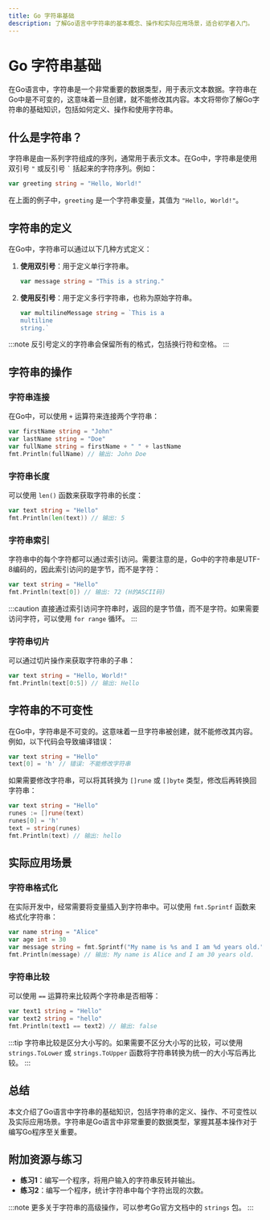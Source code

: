```yaml
---
title: Go 字符串基础
description: 了解Go语言中字符串的基本概念、操作和实际应用场景，适合初学者入门。
---
```


# Go 字符串基础

在Go语言中，字符串是一个非常重要的数据类型，用于表示文本数据。字符串在Go中是不可变的，这意味着一旦创建，就不能修改其内容。本文将带你了解Go字符串的基础知识，包括如何定义、操作和使用字符串。

## 什么是字符串？

字符串是由一系列字符组成的序列，通常用于表示文本。在Go中，字符串是使用双引号 `"` 或反引号 `` ` `` 括起来的字符序列。例如：

```go
var greeting string = "Hello, World!"
```

在上面的例子中，`greeting` 是一个字符串变量，其值为 `"Hello, World!"`。

## 字符串的定义

在Go中，字符串可以通过以下几种方式定义：

1. **使用双引号**：用于定义单行字符串。
   ```go
   var message string = "This is a string."
   ```

2. **使用反引号**：用于定义多行字符串，也称为原始字符串。
   ```go
   var multilineMessage string = `This is a
   multiline
   string.`
   ```

:::note
反引号定义的字符串会保留所有的格式，包括换行符和空格。
:::

## 字符串的操作

### 字符串连接

在Go中，可以使用 `+` 运算符来连接两个字符串：

```go
var firstName string = "John"
var lastName string = "Doe"
var fullName string = firstName + " " + lastName
fmt.Println(fullName) // 输出: John Doe
```

### 字符串长度

可以使用 `len()` 函数来获取字符串的长度：

```go
var text string = "Hello"
fmt.Println(len(text)) // 输出: 5
```

### 字符串索引

字符串中的每个字符都可以通过索引访问。需要注意的是，Go中的字符串是UTF-8编码的，因此索引访问的是字节，而不是字符：

```go
var text string = "Hello"
fmt.Println(text[0]) // 输出: 72 (H的ASCII码)
```

:::caution
直接通过索引访问字符串时，返回的是字节值，而不是字符。如果需要访问字符，可以使用 `for range` 循环。
:::

### 字符串切片

可以通过切片操作来获取字符串的子串：

```go
var text string = "Hello, World!"
fmt.Println(text[0:5]) // 输出: Hello
```

## 字符串的不可变性

在Go中，字符串是不可变的。这意味着一旦字符串被创建，就不能修改其内容。例如，以下代码会导致编译错误：

```go
var text string = "Hello"
text[0] = 'h' // 错误: 不能修改字符串
```

如果需要修改字符串，可以将其转换为 `[]rune` 或 `[]byte` 类型，修改后再转换回字符串：

```go
var text string = "Hello"
runes := []rune(text)
runes[0] = 'h'
text = string(runes)
fmt.Println(text) // 输出: hello
```

## 实际应用场景

### 字符串格式化

在实际开发中，经常需要将变量插入到字符串中。可以使用 `fmt.Sprintf` 函数来格式化字符串：

```go
var name string = "Alice"
var age int = 30
var message string = fmt.Sprintf("My name is %s and I am %d years old.", name, age)
fmt.Println(message) // 输出: My name is Alice and I am 30 years old.
```

### 字符串比较

可以使用 `==` 运算符来比较两个字符串是否相等：

```go
var text1 string = "Hello"
var text2 string = "hello"
fmt.Println(text1 == text2) // 输出: false
```

:::tip
字符串比较是区分大小写的。如果需要不区分大小写的比较，可以使用 `strings.ToLower` 或 `strings.ToUpper` 函数将字符串转换为统一的大小写后再比较。
:::

## 总结

本文介绍了Go语言中字符串的基础知识，包括字符串的定义、操作、不可变性以及实际应用场景。字符串是Go语言中非常重要的数据类型，掌握其基本操作对于编写Go程序至关重要。

## 附加资源与练习

- **练习1**：编写一个程序，将用户输入的字符串反转并输出。
- **练习2**：编写一个程序，统计字符串中每个字符出现的次数。

:::note
更多关于字符串的高级操作，可以参考Go官方文档中的 `strings` 包。
:::